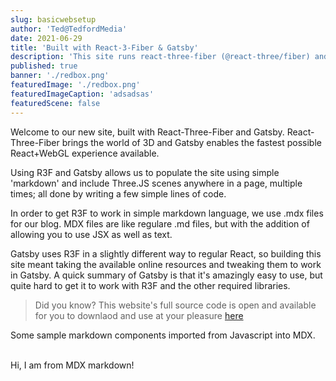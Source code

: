 ```yaml
---
slug: basicwebsetup
author: 'Ted@TedfordMedia'
date: 2021-06-29
title: 'Built with React-3-Fiber & Gatsby'
description: 'This site runs react-three-fiber (@react-three/fiber) and Gatsby'
published: true
banner: './redbox.png'
featuredImage: './redbox.png'
featuredImageCaption: 'adsadsas'
featuredScene: false
---
```


 

Welcome to our new site, built with React-Three-Fiber and Gatsby.  React-Three-Fiber brings the world of 3D and Gatsby enables the fastest possible React+WebGL experience available.  

Using R3F and Gatsby allows us to populate the site using simple 'markdown' and include Three.JS scenes anywhere in a page, multiple times; all done by writing a few simple lines of code.

In order to get R3F to work in simple markdown language, we use .mdx files for our blog.  MDX files are like regulare .md files, but with the addition of allowing you to use JSX as well as text.  

Gatsby uses R3F in a slightly different way to regular React, so building this site meant taking the available online resources and tweaking them to work in Gatsby.  A quick summary of Gatsby is that it's amazingly easy to use, but quite hard to get it to work with R3F and the other required libraries.     

>Did you know? This website's full source code is open and available for you to downlaod and use at your pleasure <a href="https://github.com/TedfordMedia/tedfordmedia">here</a>
  
Some sample markdown components imported from Javascript into MDX.
 

 
</br>

 
<Test/>


<Message>
        Hi, I am from MDX markdown!    
</Message>   